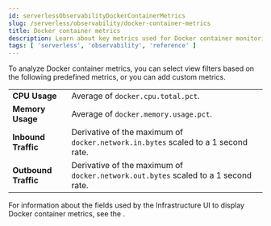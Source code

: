 ```yaml
---
id: serverlessObservabilityDockerContainerMetrics
slug: /serverless/observability/docker-container-metrics
title: Docker container metrics
description: Learn about key metrics used for Docker container monitoring.
tags: [ 'serverless', 'observability', 'reference' ]
---
```


<p><DocBadge template="technical preview" /></p>

<div id="docker-container-metrics"></div>

To analyze Docker container metrics,
you can select view filters based on the following predefined metrics,
or you can add <DocLink id="serverlessObservabilityViewInfrastructureMetrics" section="add-custom-metrics">custom metrics</DocLink>.

|  |  |
|---|---|
| **CPU Usage** | Average of `docker.cpu.total.pct`.  |
| **Memory Usage** | Average of `docker.memory.usage.pct`. |
| **Inbound Traffic** | Derivative of the maximum of `docker.network.in.bytes` scaled to a 1 second rate. |
| **Outbound Traffic** | Derivative of the maximum of `docker.network.out.bytes` scaled to a 1 second rate. |

For information about the fields used by the Infrastructure UI to display Docker container metrics, see the
<DocLink id="serverlessObservabilityMetricsFields" />.